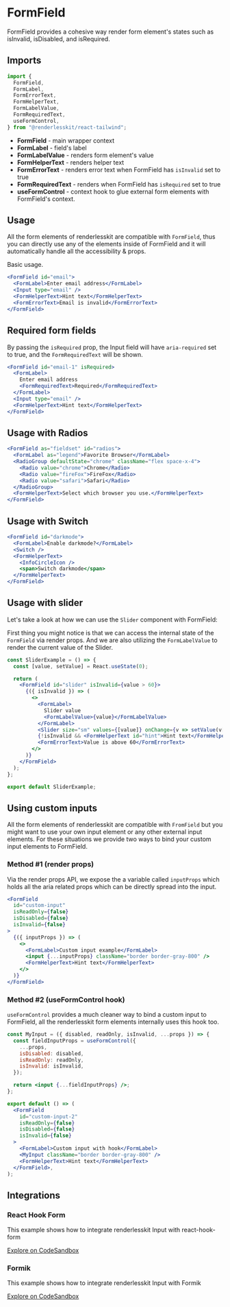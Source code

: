 
# FormField

FormField provides a cohesive way render form element's states such as
isInvalid, isDisabled, and isRequired.

<ComponentLinks
  github="form-field"
  theme="form-field"
  story="forms-formfield"
/>

## Imports

```js
import {
  FormField,
  FormLabel,
  FormErrorText,
  FormHelperText,
  FormLabelValue,
  FormRequiredText,
  useFormControl,
} from "@renderlesskit/react-tailwind";
```

- **FormField** - main wrapper context
- **FormLabel** - field's label
- **FormLabelValue** - renders form element's value
- **FormHelperText** - renders helper text
- **FormErrorText** - renders error text when FormField has `isInvalid` set to
  true
- **FormRequiredText** - renders when FormField has `isRequired` set to true
- **useFormControl** - context hook to glue external form elements with
  FormField's context.

## Usage

All the form elements of renderlesskit are compatible with `FormField`, thus you
can directly use any of the elements inside of FormField and it will
automatically handle all the accessibility & props.

Basic usage.

```jsx live
<FormField id="email">
  <FormLabel>Enter email address</FormLabel>
  <Input type="email" />
  <FormHelperText>Hint text</FormHelperText>
  <FormErrorText>Email is invalid</FormErrorText>
</FormField>
```

## Required form fields

By passing the `isRequired` prop, the Input field will have `aria-required` set
to true, and the `FormRequiredText` will be shown.

```jsx live
<FormField id="email-1" isRequired>
  <FormLabel>
    Enter email address
    <FormRequiredText>Required</FormRequiredText>
  </FormLabel>
  <Input type="email" />
  <FormHelperText>Hint text</FormHelperText>
</FormField>
```

## Usage with Radios

```jsx live
<FormField as="fieldset" id="radios">
  <FormLabel as="legend">Favorite Browser</FormLabel>
  <RadioGroup defaultState="chrome" className="flex space-x-4">
    <Radio value="chrome">Chrome</Radio>
    <Radio value="fireFox">FireFox</Radio>
    <Radio value="safari">Safari</Radio>
  </RadioGroup>
  <FormHelperText>Select which browser you use.</FormHelperText>
</FormField>
```

## Usage with Switch

```jsx live
<FormField id="darkmode">
  <FormLabel>Enable darkmode?</FormLabel>
  <Switch />
  <FormHelperText>
    <InfoCircleIcon />
    <span>Switch darkmode</span>
  </FormHelperText>
</FormField>
```

## Usage with slider

Let's take a look at how we can use the `Slider` component with FormField:

First thing you might notice is that we can access the internal state of the
`FormField` via render props. And we are also utilizing the `FormLabelValue` to
render the current value of the Slider.

```jsx noInline live
const SliderExample = () => {
  const [value, setValue] = React.useState(0);

  return (
    <FormField id="slider" isInvalid={value > 60}>
      {({ isInvalid }) => (
        <>
          <FormLabel>
            Slider value
            <FormLabelValue>{value}</FormLabelValue>
          </FormLabel>
          <Slider size="sm" values={[value]} onChange={v => setValue(v[0])} />
          {!isInvalid && <FormHelperText id="hint">Hint text</FormHelperText>}
          <FormErrorText>Value is above 60</FormErrorText>
        </>
      )}
    </FormField>
  );
};

export default SliderExample;
```

## Using custom inputs

All the form elements of renderlesskit are compatible with `FromField` but you
might want to use your own input element or any other external input elements.
For these situations we provide two ways to bind your custom input elements to
FormField.

### Method #1 (render props)

Via the render props API, we expose the a variable called `inputProps` which
holds all the aria related props which can be directly spread into the input.

```jsx live
<FormField
  id="custom-input"
  isReadOnly={false}
  isDisabled={false}
  isInvalid={false}
>
  {({ inputProps }) => (
    <>
      <FormLabel>Custom input example</FormLabel>
      <input {...inputProps} className="border border-gray-800" />
      <FormHelperText>Hint text</FormHelperText>
    </>
  )}
</FormField>
```

### Method #2 (useFormControl hook)

`useFormControl` provides a much cleaner way to bind a custom input to
FormField, all the renderlesskit form elements internally uses this hook too.

```jsx noInline live
const MyInput = ({ disabled, readOnly, isInvalid, ...props }) => {
  const fieldInputProps = useFormControl({
    ...props,
    isDisabled: disabled,
    isReadOnly: readOnly,
    isInvalid: isInvalid,
  });

  return <input {...fieldInputProps} />;
};

export default () => (
  <FormField
    id="custom-input-2"
    isReadOnly={false}
    isDisabled={false}
    isInvalid={false}
  >
    <FormLabel>Custom input with hook</FormLabel>
    <MyInput className="border border-gray-800" />
    <FormHelperText>Hint text</FormHelperText>
  </FormField>,
);
```

## Integrations

### React Hook Form

This example shows how to integrate renderlesskit Input with react-hook-form

[Explore on CodeSandbox](https://codesandbox.io/s/renderlesskit-react-hook-form-rw5c5?file=/src/App.js)

### Formik

This example shows how to integrate renderlesskit Input with Formik

[Explore on CodeSandbox](https://codesandbox.io/s/renderlesskit-formik-k1k9w)
